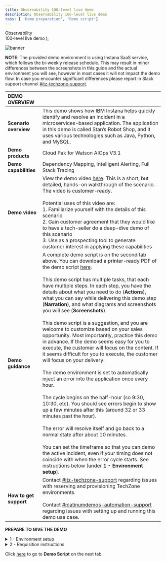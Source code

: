 ```yaml
---
title: Observability 100-level live demo
description: Observability 100-level live demo
tabs: [ 'Demo preparation', 'Demo script']
---
```


  <span>
    Observability <br /> 100-level live demo
  </span>
);

![banner](./images/AIOps_Observability_100_Prep.jpg)
<span id="top"></span>

**NOTE**: The provided demo environment is using Instana SaaS service, which follows the bi-weekly release schedule. This may result in minor differences between the screenshots in this guide and the actual environment you will see, however in most cases it will not impact the demo flow. In case you encounter significant differences please report in Slack support channel <a href="https://ibm-cloud.slack.com/archives/C0124J683GW" target="_blank" rel="noreferrer">#itz-techzone-support</a>.

| DEMO OVERVIEW | |
| :---         | :--- |
| **Scenario overview** | This demo shows how IBM Instana helps quickly identify and resolve an incident in a microservices-based application. The application in this demo is called Stan’s Robot Shop, and it uses various technologies such as Java, Python, and MySQL. |
| **Demo products** | Cloud Pak for Watson AIOps V3.1 |
| **Demo capabilities** | Dependency Mapping, Intelligent Alerting, Full Stack Tracing |
| **Demo video** | View the demo video <a href="https://ibm.ent.box.com/s/eogn2t43x23nk8ksyk236teqppe5d49e" target="_blank" rel="noreferrer">here</a>. This is a short, but detailed, hands-on walkthrough of the scenario. The video is customer-ready. <br/> <br/> Potential uses of this video are: <br/> 1. Familiarize yourself with the details of this scenario <br/> 2. Gain customer agreement that they would like to have a tech-seller do a deep-dive demo of this scenario <br/> 3. Use as a prospecting tool to generate customer interest in applying these capabilities |
| **Demo guidance** | A complete demo script is on the second tab above. You can download a printer-ready PDF of the demo script <a href="./100-Observability-Demo-Script.pdf" target="_blank" rel="noreferrer">here</a>. <br/><br/> This demo script has multiple tasks, that each have multiple steps. In each step, you have the details about what you need to do (**Actions**), what you can say while delivering this demo step (**Narration**), and what diagrams and screenshots you will see (**Screenshots**). <br/><br/> This demo script is a suggestion, and you are welcome to customize based on your sales opportunity. Most importantly, practice this demo in advance. If the demo seems easy for you to execute, the customer will focus on the content. If it seems difficult for you to execute, the customer will focus on your delivery. <br/><br/> The demo environment is set to automatically inject an error into the application once every hour. <br/> <br/> The cycle begins on the half-hour (so 9:30, 10:30, etc). You should see errors begin to show up a few minutes after this (around 32 or 33 minutes past the hour). <br/> <br/> The error will resolve itself and go back to a normal state after about 10 minutes. <br/> <br/> You can set the timeframe so that you can demo the active incident, even if your timing does not coincide with when the error cycle starts. See instructions below (under **1 - Environment setup**).|
| **How to get support** | Contact <a href="https://ibm-cloud.slack.com/archives/C0124J683GW" target="_blank" rel="noreferrer">#itz-techzone-support</a> regarding issues with reserving and provisioning TechZone environments.<br/><br/>Contact <a href="https://ibm-cloud.slack.com/archives/C0216F39ACU" target="_blank" rel="noreferrer">#platinumdemos-automation-support</a> regarding issues with setting up and running this demo use case. |

**PREPARE TO GIVE THE DEMO**

<details>

<summary>1 - Environment setup</summary>
<br/>

Log into the demo environment: <br/>
•	For IBMers, click <a href="https://ibmdemo-instanaibm.instana.io" target="_blank" rel="noreferrer">here</a> <br/>
•	For business partners, click <a href="https://demo-partner.instana.io/" target="_blank" rel="noreferrer">here</a> <br/>
•	If it is your first time accessing the environment, you will need to request access (See **2 - Requisition instructions** below). Allow up to two business days to receive access. <br/> <br/>

Set the time period to show an active incident, as detailed below: <br/> <br/>

1.	In the upper right, click the button showing the timeframe. <br/> <br/>
![timeframe](./images/1_timeframe.png) <br/>

2.	At the bottom of the pop-up, set the timeframe to begin at 25 minutes past the hour and end at 35 minutes past the hour. It doesn’t matter which hour you pick. Click **‘Set Time.’** <br/> <br/>
**Note:** <br/>
• This will ensure you see normal behavior and then a sudden change when the incident begins at 0:30. <br/>
• Pressing 'enter' doesn’t work. You'll need to actually click the button. <br/> <br/>
![time_range](./images/2_time_range.png) <br/>

3.	Check that the summary tab for the robot shop (**Applications** -> **Robot Shop** -> **Summary**) looks like this (seeing drop in call volume and spikes in errors and latency). <br/> <br/>
![robot_shop_summary](./images/3_robot_shop_summary.png) <br/>

4.	Click on **Events** on the sidebar menu and check that there are open incidents, including 'sudden increase in the number of erroneous calls' on the 'discount' service. <br/> <br/>
![open_incidents](./images/4_open_incidents.png)

<br/>

**[Go to top](#top)**

</details>

<details>

<span id="requisition-instructions"></span>

<summary>2 - Requisition instructions</summary>

<br/>

Two days before the demo, make sure you can access the environment:
<br/>
•	For IBMers, click <a href="https://ibmdemo-instanaibm.instana.io" target="_blank" rel="noreferrer">here</a> <br/>
•	For business partners, click <a href="https://demo-partner.instana.io/" target="_blank" rel="noreferrer">here</a>

<br/><br/>
Email contacts to request access:

<br/><br/>

**Sales**

<br/>

| Region | Name | Email |
| --- | --- | --- |
| Americas | Chris Marvin | camarvin@us.ibm.com |
| EMEA | Thomas Taschner | thota@at.ibm.com |
| AP | Mark Jones | marjones@au1.ibm.com |
| Japan | Yasuhiro Tsutsumi | Yasuhiro.Tsutsumi@ibm.com |

<br/>

**Tech sales**

<br/>

| Region &nbsp; &nbsp; &nbsp; &nbsp; &nbsp; &nbsp; &nbsp; &nbsp; &nbsp; &nbsp; &nbsp; &nbsp; &nbsp; &nbsp; | Name | Email |
| --- | --- | --- |
| Americas | Ganeshram Boodhoo | gbood@us.ibm.com |
| EMEA | Alexandre Abi-Khaled | alexandre.abikhaled@nl.ibm.com |
| AP | Kitman Cheung | cheungk@sg.ibm.com |
| Japan | Tomonori Iwashina | TOMONORI@jp.ibm.com |

<br/>

**Everybody else (IBMers that are not sales or tech sales)**

<br/>

| Name | Email |
| --- | --- |
| Aaron Tobin | atobin@us.ibm.com |
| Maria Elena Taglieri | maria_elena.taglieri@it.ibm.com |
| Matthias Staub | matthias.staub@ch.ibm.com |

<br/>

**Business partners**

<br/>

| Region &nbsp; &nbsp; &nbsp; &nbsp; &nbsp; &nbsp; &nbsp; &nbsp; &nbsp; &nbsp; &nbsp; | Name | Email |
| --- | --- | --- |
| NA, WW | Tim Burke | timothy.burke@instana.com |
| EMEA, AP, Japan | Allan Costigan | Allan.Costigan@instana.com |

<br/>

**Backup contacts**

<br/>
If the person you contact initially is unavailable, contact the other person for your geo.

<br/>

**Example**: A seller in the Americas would contact Chris Marvin initially. If he’s unavailable, that seller would then contact the tech sales contact for Americas (Ganeshram Boodhoo).

<br/>

You can also use the **Everybody else** contacts.

<br/>

**Turnaround**

<br/>
The turnaround time for requests to access the environment is two business days.

<br/><br/>

**[Go to top](#top)**

</details>

Click [here](/100-watson-aiops-observability/demo-script) to go to **Demo Script** on the next tab.

